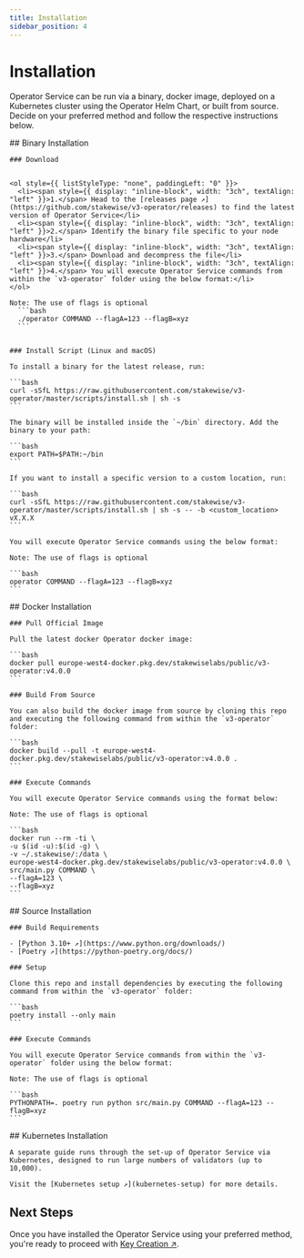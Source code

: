 ```yaml
---
title: Installation
sidebar_position: 4
---
```



# Installation

Operator Service can be run via a binary, docker image, deployed on a Kubernetes cluster using the Operator Helm Chart, or built from source.
Decide on your preferred method and follow the respective instructions below.

<Tabs groupId="installation-methods">
  <TabItem value="binary" label="Binary" default>
    ## Binary Installation

    ### Download


    <ol style={{ listStyleType: "none", paddingLeft: "0" }}>
      <li><span style={{ display: "inline-block", width: "3ch", textAlign: "left" }}>1.</span> Head to the [releases page ↗](https://github.com/stakewise/v3-operator/releases) to find the latest version of Operator Service</li>
      <li><span style={{ display: "inline-block", width: "3ch", textAlign: "left" }}>2.</span> Identify the binary file specific to your node hardware</li>
      <li><span style={{ display: "inline-block", width: "3ch", textAlign: "left" }}>3.</span> Download and decompress the file</li>
      <li><span style={{ display: "inline-block", width: "3ch", textAlign: "left" }}>4.</span> You will execute Operator Service commands from within the `v3-operator` folder using the below format:</li>
    </ol>

    Note: The use of flags is optional
      ```bash
      ./operator COMMAND --flagA=123 --flagB=xyz
      ```


    ### Install Script (Linux and macOS)

    To install a binary for the latest release, run:

    ```bash
    curl -sSfL https://raw.githubusercontent.com/stakewise/v3-operator/master/scripts/install.sh | sh -s
    ```

    The binary will be installed inside the `~/bin` directory. Add the binary to your path:

    ```bash
    export PATH=$PATH:~/bin
    ```

    If you want to install a specific version to a custom location, run:

    ```bash
    curl -sSfL https://raw.githubusercontent.com/stakewise/v3-operator/master/scripts/install.sh | sh -s -- -b <custom_location> vX.X.X
    ```

    You will execute Operator Service commands using the below format:

    Note: The use of flags is optional

    ```bash
    operator COMMAND --flagA=123 --flagB=xyz
    ```
  </TabItem>

  <TabItem value="docker" label="Docker Image">
    ## Docker Installation

    ### Pull Official Image

    Pull the latest docker Operator docker image:

    ```bash
    docker pull europe-west4-docker.pkg.dev/stakewiselabs/public/v3-operator:v4.0.0
    ```

    ### Build From Source

    You can also build the docker image from source by cloning this repo and executing the following command from within the `v3-operator` folder:

    ```bash
    docker build --pull -t europe-west4-docker.pkg.dev/stakewiselabs/public/v3-operator:v4.0.0 .
    ```

    ### Execute Commands

    You will execute Operator Service commands using the format below:

    Note: The use of flags is optional

    ```bash
    docker run --rm -ti \
    -u $(id -u):$(id -g) \
    -v ~/.stakewise/:/data \
    europe-west4-docker.pkg.dev/stakewiselabs/public/v3-operator:v4.0.0 \
    src/main.py COMMAND \
    --flagA=123 \
    --flagB=xyz
    ```
  </TabItem>

  <TabItem value="source" label="Source Files">
    ## Source Installation

    ### Build Requirements

    - [Python 3.10+ ↗](https://www.python.org/downloads/)
    - [Poetry ↗](https://python-poetry.org/docs/)

    ### Setup

    Clone this repo and install dependencies by executing the following command from within the `v3-operator` folder:

    ```bash
    poetry install --only main
    ```

    ### Execute Commands

    You will execute Operator Service commands from within the `v3-operator` folder using the below format:

    Note: The use of flags is optional

    ```bash
    PYTHONPATH=. poetry run python src/main.py COMMAND --flagA=123 --flagB=xyz
    ```
  </TabItem>

  <TabItem value="kubernetes" label="Kubernetes (Advanced)">
    ## Kubernetes Installation

    A separate guide runs through the set-up of Operator Service via Kubernetes, designed to run large numbers of validators (up to 10,000).

    Visit the [Kubernetes setup ↗](kubernetes-setup) for more details.

  </TabItem>
</Tabs>

## Next Steps

Once you have installed the Operator Service using your preferred method, you're ready to proceed with [Key Creation ↗](key-creation).
